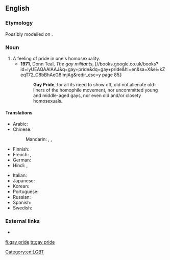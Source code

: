 ==English==
{{wikipedia}}

===Etymology===
Possibly modelled on {{term|black pride|lang=en}}.

===Noun===
{{en-noun|head=[[gay]] [[pride]]|-}}

# A feeling of pride in one's homosexuality.
#* '''1971''', Donn Teal, ''The gay militants'', [//books.google.co.uk/books?id=iyUEAQAAIAAJ&q=gay+pride&dq=gay+pride&hl=en&sa=X&ei=kZeqT72_C8bBhAeG8ImjAg&redir_esc=y page 85]:
#*: '''Gay Pride''', for all its need to show off, did not alienate old-liners of the homophile movement, nor uncommitted young and middle-aged gays, nor even old and/or closety homosexuals.

====Translations====
{{trans-top|a feeling of pride in one's homosexuality}}
* Arabic: {{t-needed|ar}}
* Chinese:
*: Mandarin: {{t|cmn|同性戀自豪|sc=Hani}}, {{t|cmn|同性恋自豪|tr=tóngxìngliàn zìháo|sc=Hani}}, {{t|cmn|同志自豪|tr=tóngzhì zìháo|sc=Hani}}
* Finnish: {{t+|fi|pride}}
* French: {{t|fr|Gay Pride|m}}, {{t|fr|Fierté Gaie|f}}
* German: {{t|de|Gay Pride}}
* Hindi: {{t|hi|गे प्राइड|m|tr=gē prā'iḍ|sc=Deva}}, {{t|hi|गे गर्व|m|tr=gē garv|sc=Deva}}
{{trans-mid}}
* Italian: {{t-needed|it}}
* Japanese: {{t|ja|ゲイ・プライド|tr=gei-puraido|sc=Jpan}}
* Korean: {{t-needed|ko}}
* Portuguese: {{t|pt|orgulho gay|m}}
* Russian: {{t|ru|гей-прайд|m|tr=gej-prájd|sc=Cyrl}}
* Spanish: {{t|es|orgullo gay|m}}
* Swedish: {{t+|sv|pride|c}}
{{trans-bottom}}

===External links===
* {{pedia|Black pride}}

[[Category:en:LGBT]]

[[fi:gay pride]]
[[tr:gay pride]]